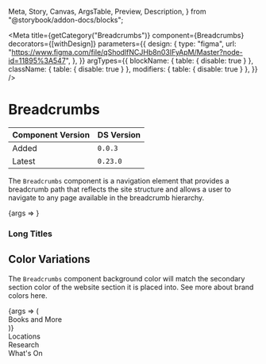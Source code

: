   Meta,
  Story,
  Canvas,
  ArgsTable,
  Preview,
  Description,
} from "@storybook/addon-docs/blocks";


<Meta
  title={getCategory("Breadcrumbs")}
  component={Breadcrumbs}
  decorators={[withDesign]}
  parameters={{
    design: {
      type: "figma",
      url:
        "https://www.figma.com/file/qShodlfNCJHb8n03IFyApM/Master?node-id=11895%3A547",
    },
  }}
  argTypes={{
    blockName: { table: { disable: true } },
    className: { table: { disable: true } },
    modifiers: { table: { disable: true } },
  }}
/>

# Breadcrumbs

| Component Version | DS Version |
| ----------------- | ---------- |
| Added             | `0.0.3`    |
| Latest            | `0.23.0`   |

<Description of={Breadcrumbs} />

The `Breadcrumbs` component is a navigation element that provides a breadcrumb path that reflects the site structure and allows a user to navigate to any page available in the breadcrumb hierarchy.

<Preview withToolbar>
  <Story
    name="Basic"
    args={{
      breadcrumbs: [
        { url: "#", text: "Parent" },
        { url: "#", text: "Child" },
        { url: "#", text: "Grandchild" },
      ],
    }}
  >
    {args => <Breadcrumbs {...args} />}
  </Story>
</Preview>

<ArgsTable story="Basic" />

### Long Titles

<Canvas>
  <Breadcrumbs
    breadcrumbs={[
      { url: "#", text: "Parent with a Long Name" },
      { url: "#", text: "Child with an Even Longer Name" },
      {
        url: "#",
        text: "Grandchild with an Exceptionally Long Name",
      },
      {
        url: "#",
        text:
          "Great-Grandchild with the Longest Name That Will Wrap onto the Second Line of the Breadcrumb Component Under the Right Circumstances",
      },
    ]}
  />
</Canvas>

## Color Variations

The `Breadcrumbs` component background color will match the secondary section color of the website section it is placed into. See more about brand colors <Link href="?path=/story/colors--colors-brand">here</Link>.

<Preview>
  <Story
    name="Color Variations"
    args={{
      breadcrumbs: [
        { url: "#", text: "Parent" },
        { url: "#", text: "Child" },
        {
          url: "#",
          text: "Grandchild",
        },
      ],
    }}
  >
    {args => (
      <div className="nypl--books-and-more">
        <Heading level={3}>Books and More</Heading>
        <Breadcrumbs
          breadcrumbs={[
            { url: "#", text: "Parent" },
            { url: "#", text: "Child" },
            {
              url: "#",
              text: "Grandchild",
            },
          ]}
        />
      </div>
    )}
  </Story>
</Preview>

<Canvas>
  <div className="nypl--locations">
    <Heading level={3}>Locations</Heading>
    <Breadcrumbs
      breadcrumbs={[
        { url: "#", text: "Parent" },
        { url: "#", text: "Child" },
        {
          url: "#",
          text: "Grandchild",
        },
      ]}
    />
  </div>
</Canvas>

<Canvas>
  <div className="nypl--research">
    <Heading level={3}>Research</Heading>
    <Breadcrumbs
      breadcrumbs={[
        { url: "#", text: "Parent" },
        { url: "#", text: "Child" },
        {
          url: "#",
          text: "Grandchild",
        },
      ]}
    />
  </div>
</Canvas>

<Canvas>
  <div className="nypl--whats-on">
    <Heading level={3}>What's On</Heading>
    <Breadcrumbs
      breadcrumbs={[
        { url: "#", text: "Parent" },
        { url: "#", text: "Child" },
        {
          url: "#",
          text: "Grandchild",
        },
      ]}
    />
  </div>
</Canvas>
